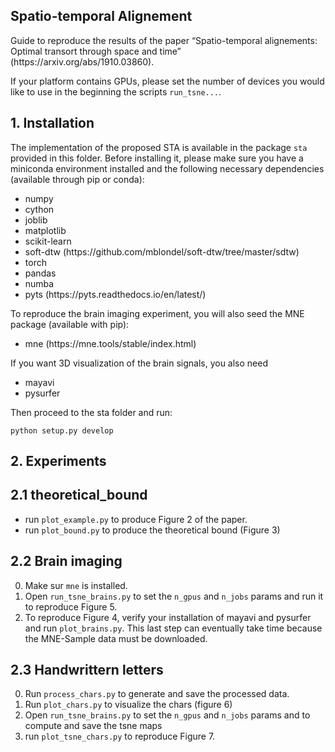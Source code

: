 Spatio-temporal Alignement
--------------------------

Guide to reproduce the results of the paper
"Spatio-temporal alignements: Optimal transort through space and time"
(https://arxiv.org/abs/1910.03860).



If your platform contains GPUs, please set the number of devices you would
like to use in the beginning the
scripts `run_tsne...`.

1. Installation
---------------

The implementation of the proposed STA is available in the package `sta`
provided in this folder. Before installing it, please make sure you have a
miniconda environment installed and the following
necessary dependencies (available through pip or conda):

- numpy
- cython
- joblib
- matplotlib
- scikit-learn
- soft-dtw (https://github.com/mblondel/soft-dtw/tree/master/sdtw)
- torch
- pandas
- numba
- pyts (https://pyts.readthedocs.io/en/latest/)

To reproduce the brain imaging experiment, you will also seed the MNE package (available with pip):

- mne (https://mne.tools/stable/index.html)

If you want 3D visualization of the brain signals, you also need

- mayavi
- pysurfer


Then proceed to the sta folder and run:

    python setup.py develop


2. Experiments
--------------

2.1 theoretical_bound
---------------------

* run `plot_example.py` to produce Figure 2 of the paper.
* run `plot_bound.py` to produce the theoretical bound (Figure 3)


2.2 Brain imaging
-----------------

0. Make sur `mne` is installed.
1. Open `run_tsne_brains.py` to set the `n_gpus` and `n_jobs` params and run it to reproduce Figure 5.
2. To reproduce Figure 4, verify your installation of mayavi and pysurfer and run `plot_brains.py`.
    This last step can eventually take time because the MNE-Sample data must be downloaded.

2.3 Handwrittern letters
------------------------

0. Run `process_chars.py` to generate and save the processed data.
1. Run `plot_chars.py` to visualize the chars (figure 6)
2. Open `run_tsne_brains.py` to set the `n_gpus` and `n_jobs` params and  to compute and save the tsne maps
3. run `plot_tsne_chars.py` to reproduce Figure 7.
